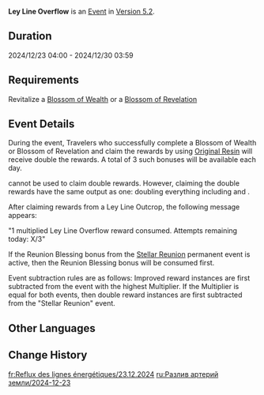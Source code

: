 {{Event
|name              = Ley Line Overflow 2024-12-23
|image             = Ley Line Overflow.png
|type              = In-Game
|time_known        = yes
|time_start        = 2024-12-23 04:00:00
|time_end          = 2024-12-30 03:59:59
|link              = https://www.hoyolab.com/article/35743130
}}
{{Description|The flow of experience and gold within the ley lines has been notable of late...<br>Use the power of [[Original Resin]] to make Blossoms of Wealth and Blossoms of Revelation bloom brilliantly, and bring forth shining [[Mora]] and forerunners' experiences into the world.}}
'''Ley Line Overflow''' is an [[Event]] in [[Version 5.2]].

==Duration==
2024/12/23 04:00 - 2024/12/30 03:59

==Requirements==
Revitalize a [[Blossom of Wealth]] or a [[Blossom of Revelation]]

==Event Details==
During the event, Travelers who successfully complete a Blossom of Wealth or Blossom of Revelation and claim the rewards by using [[Original Resin]] will receive double the rewards. A total of 3 such bonuses will be available each day.

{{Item|Condensed Resin|30}} cannot be used to claim double rewards. However, claiming the double rewards have the same output as one: doubling everything including {{Item|Companionship EXP|30}} and {{Item|Adventure EXP|30}}.

After claiming rewards from a Ley Line Outcrop, the following message appears:

"1 multiplied Ley Line Overflow reward consumed. Attempts remaining today: X/3"

If the Reunion Blessing bonus from the [[Stellar Reunion]] permanent event is active, then the Reunion Blessing bonus will be consumed first.

Event subtraction rules are as follows: Improved reward instances are first subtracted from the event with the highest Multiplier. If the Multiplier is equal for both events, then double reward instances are first subtracted  from the "Stellar Reunion" event.

==Other Languages==
{{Other Languages|Ley Line Overflow}}

==Change History==
{{Change History|5.2}}

[[fr:Reflux des lignes énergétiques/23.12.2024]]
[[ru:Разлив артерий земли/2024-12-23]]